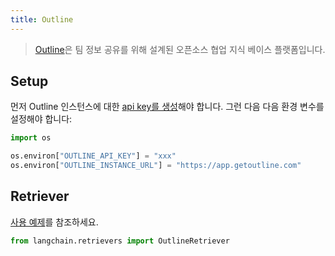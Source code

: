 ```yaml
---
title: Outline
---
```


> [Outline](https://www.getoutline.com/)은 팀 정보 공유를 위해 설계된 오픈소스 협업 지식 베이스 플랫폼입니다.

## Setup

먼저 Outline 인스턴스에 대한 [api key를 생성](https://www.getoutline.com/developers#section/Authentication)해야 합니다. 그런 다음 다음 환경 변수를 설정해야 합니다:

```python
import os

os.environ["OUTLINE_API_KEY"] = "xxx"
os.environ["OUTLINE_INSTANCE_URL"] = "https://app.getoutline.com"
```

## Retriever

[사용 예제](/oss/integrations/retrievers/outline)를 참조하세요.

```python
from langchain.retrievers import OutlineRetriever
```